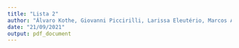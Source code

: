 ```yaml
---
title: "Lista 2"
author: "Álvaro Kothe, Giovanni Piccirilli, Larissa Eleutério, Marcos Andrade"
date: "21/09/2021"
output: pdf_document
---
```












